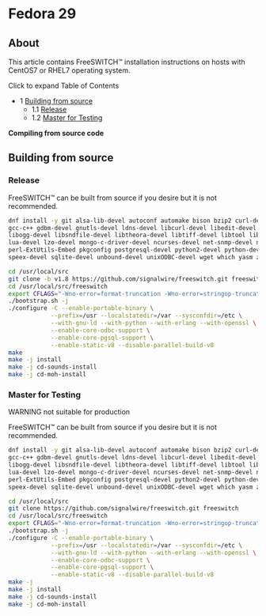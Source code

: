 
# Fedora 29 

 

## About

This article contains FreeSWITCH™ installation instructions on hosts with CentOS7 or RHEL7 operating system.

  
Click to expand Table of Contents

* 1 [Building from source](#building-from-source)  
   * 1.1 [Release](#release)  
   * 1.2 [Master for Testing](#master-for-testing)

**Compiling from source code**

## Building from source

### Release

FreeSWITCH™ can be built from source if you desire but it is not recommended.

```bash
dnf install -y git alsa-lib-devel autoconf automake bison bzip2 curl-devel e2fsprogs-devel flite-devel \
gcc-c++ gdbm-devel gnutls-devel ldns-devel libcurl-devel libedit-devel libidn-devel libjpeg-devel libmemcached-devel \
libogg-devel libsndfile-devel libtheora-devel libtiff-devel libtool libuuid-devel libvorbis-devel libxml2-devel \
lua-devel lzo-devel mongo-c-driver-devel ncurses-devel net-snmp-devel nspr-devel openssl-devel opus-devel pcre-devel perl \
perl-ExtUtils-Embed pkgconfig postgresql-devel python2-devel python-devel soundtouch-devel \
speex-devel sqlite-devel unbound-devel unixODBC-devel wget which yasm zlib-devel speexdsp-devel speex-devel erlang

cd /usr/local/src
git clone -b v1.8 https://github.com/signalwire/freeswitch.git freeswitch
cd /usr/local/src/freeswitch
export CFLAGS="-Wno-error=format-truncation -Wno-error=stringop-truncation"
./bootstrap.sh -j
./configure -C --enable-portable-binary \
            --prefix=/usr --localstatedir=/var --sysconfdir=/etc \
            --with-gnu-ld --with-python --with-erlang --with-openssl \
            --enable-core-odbc-support \
            --enable-core-pgsql-support \
            --enable-static-v8 --disable-parallel-build-v8
make
make -j install
make -j cd-sounds-install
make -j cd-moh-install
```

  
### Master for Testing

WARNING not suitable for production

FreeSWITCH™ can be built from source if you desire but it is not recommended.

  
```bash
dnf install -y git alsa-lib-devel autoconf automake bison bzip2 curl-devel e2fsprogs-devel flite-devel \
gcc-c++ gdbm-devel gnutls-devel ldns-devel libcurl-devel libedit-devel libidn-devel libjpeg-devel libmemcached-devel \
libogg-devel libsndfile-devel libtheora-devel libtiff-devel libtool libuuid-devel libvorbis-devel libxml2-devel \
lua-devel lzo-devel mongo-c-driver-devel ncurses-devel net-snmp-devel nspr-devel openssl-devel opus-devel pcre-devel perl \
perl-ExtUtils-Embed pkgconfig postgresql-devel python2-devel python-devel soundtouch-devel \
speex-devel sqlite-devel unbound-devel unixODBC-devel wget which yasm zlib-devel speexdsp-devel speex-devel erlang

cd /usr/local/src
git clone https://github.com/signalwire/freeswitch.git freeswitch
cd /usr/local/src/freeswitch
export CFLAGS="-Wno-error=format-truncation -Wno-error=stringop-truncation"
./bootstrap.sh -j
./configure -C --enable-portable-binary \
            --prefix=/usr --localstatedir=/var --sysconfdir=/etc \
            --with-gnu-ld --with-python --with-erlang --with-openssl \
            --enable-core-odbc-support \
            --enable-core-pgsql-support \
            --enable-static-v8 --disable-parallel-build-v8
make -j
make -j install
make -j cd-sounds-install
make -j cd-moh-install
```
  
  

